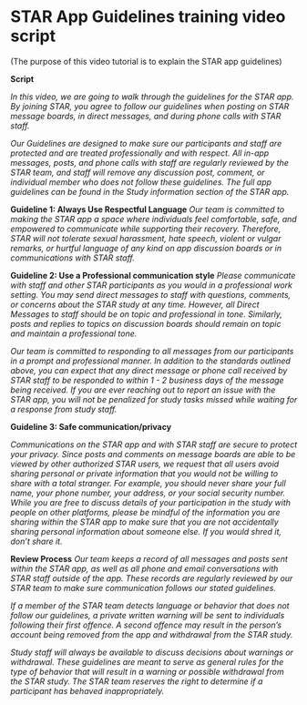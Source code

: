 # STAR App Guidelines training video script

(The purpose of this video tutorial is to explain the STAR app
guidelines)

**Script**

*In this video, we are going to walk through the guidelines for the STAR
app. By joining STAR, you agree to follow our guidelines when posting on
STAR message boards, in direct messages, and during phone calls with
STAR staff.*

*Our Guidelines are designed to make sure our participants and staff are
protected and are treated professionally and with respect. All in-app
messages, posts, and phone calls with staff are regularly reviewed by
the STAR team, and staff will remove any discussion post, comment, or
individual member who does not follow these guidelines. The full app
guidelines can be found in the Study information section of the STAR
app.*

**Guideline 1: Always Use Respectful Language** *Our team is committed
to making the STAR app a space where individuals feel comfortable, safe,
and empowered to communicate while supporting their recovery. Therefore,
STAR will not tolerate sexual harassment, hate speech, violent or vulgar
remarks, or hurtful language of any kind on app discussion boards or in
communications with STAR staff.*

**Guideline 2: Use a Professional communication style** *Please
communicate with staff and other STAR participants as you would in a
professional work setting. You may send direct messages to staff with
questions, comments, or concerns about the STAR study at any time.
However, all Direct Messages to staff should be on topic and
professional in tone. Similarly, posts and replies to topics on
discussion boards should remain on topic and maintain a professional
tone.*

*Our team is committed to responding to all messages from our
participants in a prompt and professional manner. In addition to the
standards outlined above, you can expect that any direct message or
phone call received by STAR staff to be responded to within 1 - 2
business days of the message being received. If you are ever reaching
out to report an issue with the STAR app, you will not be penalized for
study tasks missed while waiting for a response from study staff.*

**Guideline 3: Safe communication/privacy**

*Communications on the STAR app and with STAR staff are secure to
protect your privacy. Since posts and comments on message boards are
able to be viewed by other authorized STAR users, we request that all
users avoid sharing personal or private information that you would not
be willing to share with a total stranger. For example, you should never
share your full name, your phone number, your address, or your social
security number. While you are free to discuss details of your
participation in the study with people on other platforms, please be
mindful of the information you are sharing within the STAR app to make
sure that you are not accidentally sharing personal information about
someone else. If you would shred it, don't share it.*

**Review Process** *Our team keeps a record of all messages and posts
sent within the STAR app, as well as all phone and email conversations
with STAR staff outside of the app. These records are regularly reviewed
by our STAR team to make sure communication follows our stated
guidelines.*

*If a member of the STAR team detects language or behavior that does not
follow our guidelines, a private written warning will be sent to
individuals following their first offence. A second offence may result
in the person's account being removed from the app and withdrawal from
the STAR study.*

*Study staff will always be available to discuss decisions about
warnings or withdrawal. These guidelines are meant to serve as general
rules for the type of behavior that will result in a warning or possible
withdrawal from the STAR study. The STAR team reserves the right to
determine if a participant has behaved inappropriately.*




